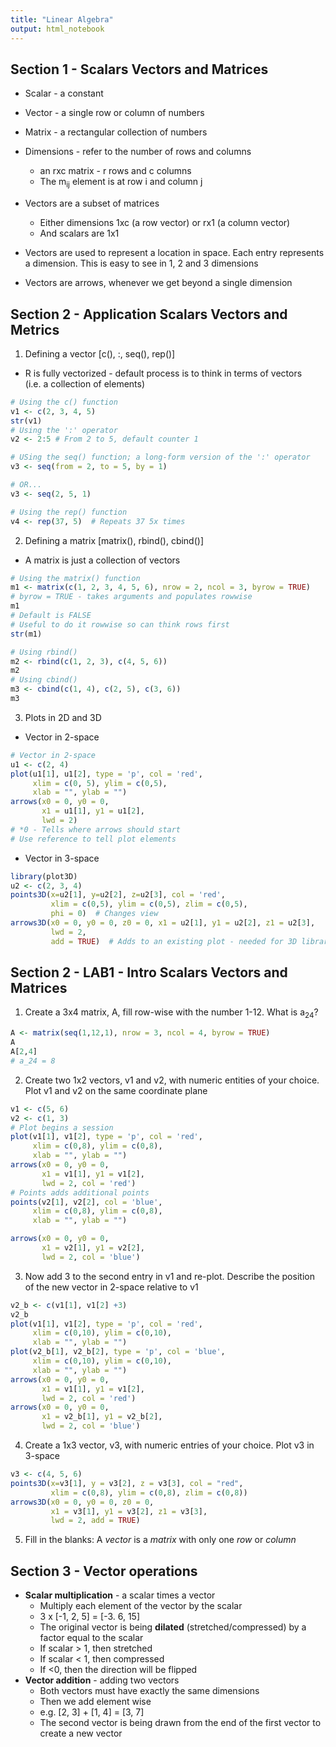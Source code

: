 ---
title: "Linear Algebra"
output: html_notebook
---

## Section 1 - Scalars Vectors and Matrices

- Scalar - a constant
- Vector - a single row or column of numbers
- Matrix - a rectangular collection of numbers

- Dimensions - refer to the number of rows and columns
  - an rxc matrix - r rows and c columns
  - The m~ij~ element is at row i and column j
  
- Vectors are a subset of matrices
  - Either dimensions 1xc (a row vector) or rx1 (a column vector)
  - And scalars are 1x1
  
- Vectors are used to represent a location in space. Each entry represents a dimension. This is easy to see in 1, 2 and 3 dimensions
- Vectors are arrows, whenever we get beyond a single dimension

## Section 2 - Application Scalars Vectors and Metrics

1. Defining a vector [c(), :, seq(), rep()]
- R is fully vectorized - default process is to think in terms of vectors (i.e. a collection of elements)

```{r}
# Using the c() function
v1 <- c(2, 3, 4, 5)
str(v1)
# Using the ':' operator
v2 <- 2:5 # From 2 to 5, default counter 1

# USing the seq() function; a long-form version of the ':' operator
v3 <- seq(from = 2, to = 5, by = 1)

# OR...
v3 <- seq(2, 5, 1)

# Using the rep() function
v4 <- rep(37, 5)  # Repeats 37 5x times
```

2. Defining a matrix [matrix(), rbind(), cbind()]
- A matrix is just a collection of vectors
```{r}
# Using the matrix() function
m1 <- matrix(c(1, 2, 3, 4, 5, 6), nrow = 2, ncol = 3, byrow = TRUE)
# byrow = TRUE - takes arguments and populates rowwise
m1
# Default is FALSE
# Useful to do it rowwise so can think rows first
str(m1)

# Using rbind()
m2 <- rbind(c(1, 2, 3), c(4, 5, 6))
m2
# Using cbind()
m3 <- cbind(c(1, 4), c(2, 5), c(3, 6))
m3
```

3. Plots in 2D and 3D
- Vector in 2-space
```{r}
# Vector in 2-space
u1 <- c(2, 4)
plot(u1[1], u1[2], type = 'p', col = 'red',
     xlim = c(0, 5), ylim = c(0,5),
     xlab = "", ylab = "")  
arrows(x0 = 0, y0 = 0,
       x1 = u1[1], y1 = u1[2],
       lwd = 2)  
# *0 - Tells where arrows should start
# Use reference to tell plot elements
```

- Vector in 3-space
```{r}
library(plot3D)
u2 <- c(2, 3, 4)
points3D(x=u2[1], y=u2[2], z=u2[3], col = 'red',
         xlim = c(0,5), ylim = c(0,5), zlim = c(0,5),
         phi = 0)  # Changes view
arrows3D(x0 = 0, y0 = 0, z0 = 0, x1 = u2[1], y1 = u2[2], z1 = u2[3],
         lwd = 2,
         add = TRUE)  # Adds to an existing plot - needed for 3D library
```

## Section 2 - LAB1 - Intro Scalars Vectors and Matrices
1. Create a 3x4 matrix, A, fill row-wise with the number 1-12. What is a~24~?
```{r}
A <- matrix(seq(1,12,1), nrow = 3, ncol = 4, byrow = TRUE)
A
A[2,4]
# a_24 = 8
```

2. Create two 1x2 vectors, v1 and v2, with numeric entities of your choice. Plot v1 and v2 on the same coordinate plane
```{r}
v1 <- c(5, 6)
v2 <- c(1, 3)
# Plot begins a session
plot(v1[1], v1[2], type = 'p', col = 'red',
     xlim = c(0,8), ylim = c(0,8),
     xlab = "", ylab = "")
arrows(x0 = 0, y0 = 0,
       x1 = v1[1], y1 = v1[2],
       lwd = 2, col = 'red')
# Points adds additional points
points(v2[1], v2[2], col = 'blue',
     xlim = c(0,8), ylim = c(0,8),
     xlab = "", ylab = "")

arrows(x0 = 0, y0 = 0,
       x1 = v2[1], y1 = v2[2],
       lwd = 2, col = 'blue')
```

3. Now add 3 to the second entry in v1 and re-plot. Describe the position of the new vector in 2-space relative to v1
```{r}
v2_b <- c(v1[1], v1[2] +3)
v2_b
plot(v1[1], v1[2], type = 'p', col = 'red',
     xlim = c(0,10), ylim = c(0,10),
     xlab = "", ylab = "")
plot(v2_b[1], v2_b[2], type = 'p', col = 'blue',
     xlim = c(0,10), ylim = c(0,10),
     xlab = "", ylab = "")
arrows(x0 = 0, y0 = 0,
       x1 = v1[1], y1 = v1[2],
       lwd = 2, col = 'red')
arrows(x0 = 0, y0 = 0,
       x1 = v2_b[1], y1 = v2_b[2],
       lwd = 2, col = 'blue')
```

4. Create a 1x3 vector, v3, with numeric entries of your choice. Plot v3 in 3-space
```{r}
v3 <- c(4, 5, 6)
points3D(x=v3[1], y = v3[2], z = v3[3], col = "red",
         xlim = c(0,8), ylim = c(0,8), zlim = c(0,8))
arrows3D(x0 = 0, y0 = 0, z0 = 0,
         x1 = v3[1], y1 = v3[2], z1 = v3[3],
         lwd = 2, add = TRUE)
```

5. Fill in the blanks: A *vector* is a *matrix* with only one *row* or *column*

## Section 3 - Vector operations
- **Scalar multiplication** - a scalar times a vector
  - Multiply each element of the vector by the scalar
  - 3 x [-1, 2, 5] = [-3. 6, 15]
  - The original vector is being **dilated** (stretched/compressed) by a factor equal to the scalar
  - If scalar > 1, then stretched
  - If scalar < 1, then compressed
  - If <0, then the direction will be flipped
  
- **Vector addition** - adding two vectors
  - Both vectors must have exactly the same dimensions
  - Then we add element wise
  - e.g. [2, 3] + [1, 4] = [3, 7]
  - The second vector is being drawn from the end of the first vector to create a new vector

